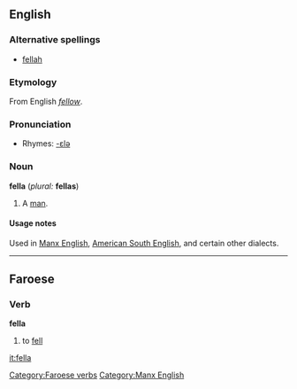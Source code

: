 ==English==

===Alternative spellings===
*[[fellah#Etymology 2|fellah]]

===Etymology===
From English ''[[fellow]]''.

===Pronunciation===
*Rhymes: [[Rhymes:English:-ɛlə|-ɛlə]]

===Noun===
'''fella''' (''plural:'' '''fellas''')

# {{italbrac|slang}} A [[man]].

====Usage notes====
Used in [[w:Manx English|Manx English]], [[w:Southern American English|American South English]], and certain other dialects.
----
==Faroese==

===Verb===
'''fella'''
# to [[fell]]


[[Category:Faroese verbs]]
[[Category:Manx English]]

[[it:fella]]
